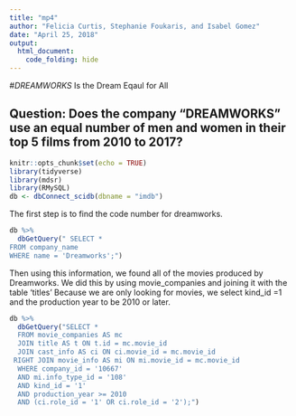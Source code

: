```yaml
---
title: "mp4"
author: "Felicia Curtis, Stephanie Foukaris, and Isabel Gomez"
date: "April 25, 2018"
output: 
  html_document:
    code_folding: hide
---
```

#*DREAMWORKS* Is the Dream Eqaul for All

## Question: Does the company "DREAMWORKS" use an equal number of men and women in their top 5 films from 2010 to 2017?

```r
knitr::opts_chunk$set(echo = TRUE)
library(tidyverse)
library(mdsr)
library(RMySQL)
db <- dbConnect_scidb(dbname = "imdb")
```

The first step is to find the code number for dreamworks.

```r
db %>%
  dbGetQuery(" SELECT * 
FROM company_name
WHERE name = 'Dreamworks';")

``` 

Then using this information, we found all of the movies produced by Dreamworks. We did this by using movie_companies and joining it with the table 'titles' Because we are only looking for movies, we select kind_id =1 and the production year to be 2010 or later. 

```r
db %>%
  dbGetQuery("SELECT *
  FROM movie_companies AS mc
  JOIN title AS t ON t.id = mc.movie_id
  JOIN cast_info AS ci ON ci.movie_id = mc.movie_id
 RIGHT JOIN movie_info AS mi ON mi.movie_id = mc.movie_id
  WHERE company_id = '10667' 
  AND mi.info_type_id = '108'
  AND kind_id = '1' 
  AND production_year >= 2010
  AND (ci.role_id = '1' OR ci.role_id = '2');")
```
